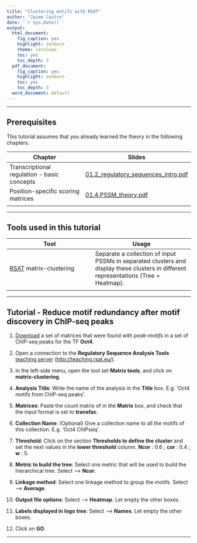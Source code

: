 ```yaml
---
title: "Clustering motifs with RSAT"
author: "Jaime Castro"
date: '`r Sys.Date()`'
output:
  html_document:
    fig_caption: yes
    highlight: zenburn
    theme: cerulean
    toc: yes
    toc_depth: 3
  pdf_document:
    fig_caption: yes
    highlight: zenburn
    toc: yes
    toc_depth: 3
  word_document: default
---
```


* * * 

## Prerequisites

This tutorial assumes that you already learned the theory in the following chapters.


| Chapter | Slides |
|---------|--------|
| Transcriptional regulation - basic concepts | [01.2_regulatory_sequences_intro.pdf](http://rsa-tools.github.io/course/pdf_files/01.2_regulatory_sequences_intro.pdf)  |
| Position-specific scoring matrices | [01.4.PSSM_theory.pdf](http://rsa-tools.github.io/course/pdf_files/01.4.PSSM_theory.pdf) |
|  |  |

* * * 

## Tools used in this tutorial


| Tool | Usage |
|------|-------|
| [RSAT](http://teaching.rsat.eu/) matrix-clustering | Separate a collection of input PSSMs in separated clusters and display these clusters in different representations (Tree + Heatmap). |
| | | 

* * *

## Tutorial - Reduce motif redundancy after motif discovery in ChIP-seq peaks

1. [Download]() a set of matrices that were found with *peak-motifs* in a set of ChIP-seq peaks for the TF **Oct4**.  

1. Open a connection to the **Regulatory Sequence Analysis Tools** [teaching server](http://teaching.rsat.eu/) ([http://teaching.rsat.eu/](http://teaching.rsat.eu/)).

2. In the left-side menu, open the tool set **Matrix tools**, and click on **matrix-clustering**.

3. **Analysis Title**: Write the name of the analysis in the **Title** box. E.g. 'Oct4 motifs from ChIP-seq peaks'.

4. **Matrices**: Paste the count matrix of in the **Matrix** box, and check that the input format is set to **transfac**.

5. **Collection Name**: (Optional) Give a collection name to all the motifs of this collection. E.g. 'Oct4 ChIPseq'.

6. **Threshold**: Click on the section **Thresholds to define the cluster** and set the next values in the **lower threshold** column. **Ncor** : 0.6 ; **cor** : 0.4 ; **w** : 5.

7. **Metric to build the tree**: Select one metric that will be used to build the hierarchical tree. Select --> **Ncor**.

8. **Linkage method**: Select one linkage method to group the motifs. Select -->  **Average**.

9. **Output file options**: Select -->  **Heatmap**. Let empty the other boxes.

10. **Labels displayed in logo tree**: Select -->  **Names**. Let empty the other boxes.

10. Click on **GO**.

* * * 


<!--

## Playing with PSSM

### Download a matrix from footprintDB

1. Open a connection to [footprintDB](http://floresta.eead.csic.es/footprintdb/) ([http://floresta.eead.csic.es/footprintdb/](http://floresta.eead.csic.es/footprintdb/))
2. In the menu on the left site, click **Databases**
3. Select one transcription factor of your choice (one different per student).
4. Download the binding sites. 
5. Download the DNA binding motif.
6. Note about matrix formats


- convert matrix between tab-delimited and stamp-transfac (footprintDB) and transfac


### Take-home message

1. Logos
2. Impact of the number of sites. Error bars on the logos
3. Interpretation and impact of the pseudo-weight. 


# Scanning sequences to predict TF binding sites

- Select a motif from footprintDB / RegulonDB collection
- get the matrix + consensus 
- Scan all the promoters from E.coli

    - with a strict consensus
    - with degenerate consensus
    - with the PSSM

- check if you recovered the annotated binding sites
- evaluate the number of predicted sites


# Matrix comparison and clustering

- Enter with a motif in footprintDB and compare it with the whole database ("search"" form)
- The same but restrict to a specific organism
- matrix-clustering demo + exercises (Jaime)

# To do

## convert-matrix (Jacques)

- check that the matrices downloaded from footprintDB can be converted (including name)
- test the STAMP format OK
- aparently the footprintDB format is a hybrid between stamp and transfac -> add it explicitly in the convert-matrix input formats 
- convert-matrix: fix the problem with frequency matrices which appear as flat logos with huge error bars

- convert-matrix: produce colored consensus in HTML format

## footprintDB (sugerencias, wish list para mas tarde)

- coloracion de los consensus: import colored consensus sfrom convert-matrices
- include sequence of binding sites in the export format if it exists. Note that this makes HUGE files for matrices derived form ChIP-seq -> to be evaluated
- links "Binding sites" currently give all the binding sites for all the TF. Could you adda column with the TF name and/or enable to select binding sites per matrix



-->




